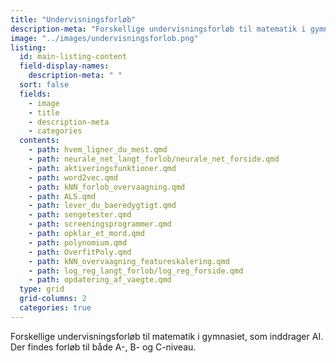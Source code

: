 ```yaml
---
title: "Undervisningsforløb"
description-meta: "Forskellige undervisningsforløb til matematik i gymnasiet, som inddrager AI."
image: "../images/undervisningsforlob.png"
listing:
  id: main-listing-content
  field-display-names:
    description-meta: " "
  sort: false
  fields: 
    - image
    - title
    - description-meta
    - categories
  contents: 
    - path: hvem_ligner_du_mest.qmd
    - path: neurale_net_langt_forlob/neurale_net_forside.qmd 
    - path: aktiveringsfunktioner.qmd 
    - path: word2vec.qmd 
    - path: kNN_forlob_overvaagning.qmd
    - path: ALS.qmd
    - path: lever_du_baeredygtigt.qmd
    - path: sengetester.qmd
    - path: screeningsprogrammer.qmd 
    - path: opklar_et_mord.qmd 
    - path: polynomium.qmd
    - path: OverfitPoly.qmd
    - path: kNN_overvaagning_featureskalering.qmd   
    - path: log_reg_langt_forlob/log_reg_forside.qmd 
    - path: opdatering_af_vaegte.qmd
  type: grid
  grid-columns: 2
  categories: true
---
```


Forskellige undervisningsforløb til matematik i gymnasiet, som inddrager AI. Der findes forløb til både A-, B- og C-niveau.

::: {#main-listing-content}
:::
